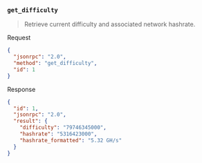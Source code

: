 ### `get_difficulty`

> Retrieve current difficulty and associated network hashrate.

Request

```json
{
  "jsonrpc": "2.0",
  "method": "get_difficulty",
  "id": 1
}
```

Response

```json
{
  "id": 1,
  "jsonrpc": "2.0",
  "result": {
    "difficulty": "79746345000",
    "hashrate": "5316423000",
    "hashrate_formatted": "5.32 GH/s"
  }
}
```